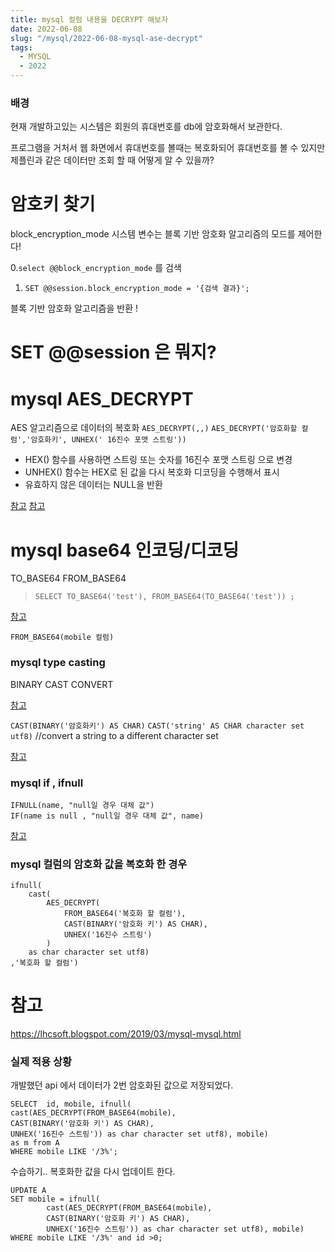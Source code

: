 ```yaml
---
title: mysql 컬럼 내용을 DECRYPT 해보자
date: 2022-06-08
slug: "/mysql/2022-06-08-mysql-ase-decrypt"
tags:
  - MYSQL
  - 2022
---
```


### 배경

현재 개발하고있는 시스템은
회원의 휴대번호를 db에 암호화해서 보관한다.

프로그램을 거처서 웹 화면에서 휴대번호를 볼때는
복호화되어 휴대번호를 볼 수 있지만
제플린과 같은 데이터만 조회 할 때 어떻게 알 수 있을까?


# 암호키 찾기
block_encryption_mode 시스템 변수는 블록 기반 암호화 알고리즘의 모드를 제어한다!

0.`select @@block_encryption_mode` 를 검색
1. `SET @@session.block_encryption_mode = '{검색 결과}';`

블록 기반 암호화 알고리즘을 반환 !

#  SET @@session 은 뭐지?


# mysql AES_DECRYPT
AES 알고리즘으로 데이터의 복호화
`AES_DECRYPT(,,)`
`AES_DECRYPT('암호화할 컬럼','암호화키', UNHEX(' 16진수 포맷 스트링'))`

* HEX() 함수를 사용하면 스트링 또는 숫자를 16진수 포맷 스트링 으로 변경
* UNHEX() 함수는 HEX로 된 값을 다시 복호화 디코딩을 수행해서 표시
*  유효하지 않은 데이터는 NULL을 반환

[참고](https://www.habonyphp.com/2019/02/aesencrypt-aesdecrypt.html)
[참고](https://bluebreeze.co.kr/470)

# mysql base64 인코딩/디코딩
TO_BASE64
FROM_BASE64

> `SELECT TO_BASE64('test'), FROM_BASE64(TO_BASE64('test')) ;`

[참고](https://database.guide/how-the-from_base64-function-works-in-mysql/)

`FROM_BASE64(mobile 컬럼)`
### mysql type casting
BINARY
CAST
CONVERT

[참고](http://www.tcpschool.com/database/mysql/mysql_operator_typeCasting)


`CAST(BINARY('암호화키') AS CHAR)`
`CAST('string' AS CHAR character set utf8)` //convert a string to a different character set

[참고](https://frody.tistory.com/92)

### mysql if , ifnull

```
IFNULL(name, "null일 경우 대체 값")
IF(name is null , "null일 경우 대체 값", name)
```

[참고](https://velog.io/@gillog/DB-MySQL-NULL-%EC%B2%98%EB%A6%ACIFNULL-CASE-COALESCE)


### mysql 컬럼의 암호화 값을 복호화 한 경우
```
ifnull(
    cast(
        AES_DECRYPT(
            FROM_BASE64('복호화 할 컬럼'),
            CAST(BINARY('암호화 키') AS CHAR),
            UNHEX('16진수 스트링')
        )
    as char character set utf8)
,'복호화 할 컬럼')
```

# 참고
https://lhcsoft.blogspot.com/2019/03/mysql-mysql.html


### 실제 적용 상황
개발했던 api 에서 데이터가 2번 암호화된 값으로 저장되었다.

```
SELECT  id, mobile, ifnull(
cast(AES_DECRYPT(FROM_BASE64(mobile),
CAST(BINARY('암호화 키') AS CHAR),
UNHEX('16진수 스트링')) as char character set utf8), mobile)
as m from A
WHERE mobile LIKE '/3%';
```

수습하기..
복호화한 값을 다시 업데이트 한다.
```
UPDATE A
SET mobile = ifnull(
        cast(AES_DECRYPT(FROM_BASE64(mobile),
        CAST(BINARY('암호화 키') AS CHAR),
        UNHEX('16진수 스트링')) as char character set utf8), mobile)
WHERE mobile LIKE '/3%' and id >0;

```
